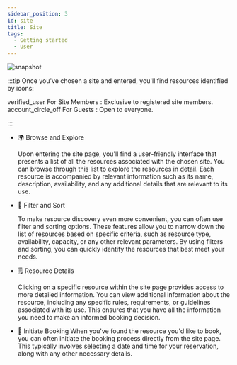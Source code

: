 ---
sidebar_position: 3
id: site
title: Site
tags:
  - Getting started
  - User
---



<BrowserWindow url={url}>

![snapshot](/assets/user/site.png)

</BrowserWindow>

:::tip Once you've chosen a site and entered, you'll find resources identified by icons:

<span class="icon">verified_user</span> For <span class="site-user">
  Site Members
</span>
: Exclusive to registered site members. <br />
<span class="icon">account_circle_off</span> For <span class="guest">
  Guests
</span>
: Open to everyone.

:::

- 🌍 Browse and Explore

  Upon entering the site page, you'll find a user-friendly interface that presents a list of all the resources associated with the chosen site. You can browse through this list to explore the resources in detail. Each resource is accompanied by relevant information such as its name, description, availability, and any additional details that are relevant to its use.

- 🔎 Filter and Sort

  To make resource discovery even more convenient, you can often use filter and sorting options. These features allow you to narrow down the list of resources based on specific criteria, such as resource type, availability, capacity, or any other relevant parameters. By using filters and sorting, you can quickly identify the resources that best meet your needs.

- 🗒️ Resource Details

  Clicking on a specific resource within the site page provides access to more detailed information. You can view additional information about the resource, including any specific rules, requirements, or guidelines associated with its use. This ensures that you have all the information you need to make an informed booking decision.

- 🚀 Initiate Booking
  When you've found the resource you'd like to book, you can often initiate the booking process directly from the site page. This typically involves selecting a date and time for your reservation, along with any other necessary details.
